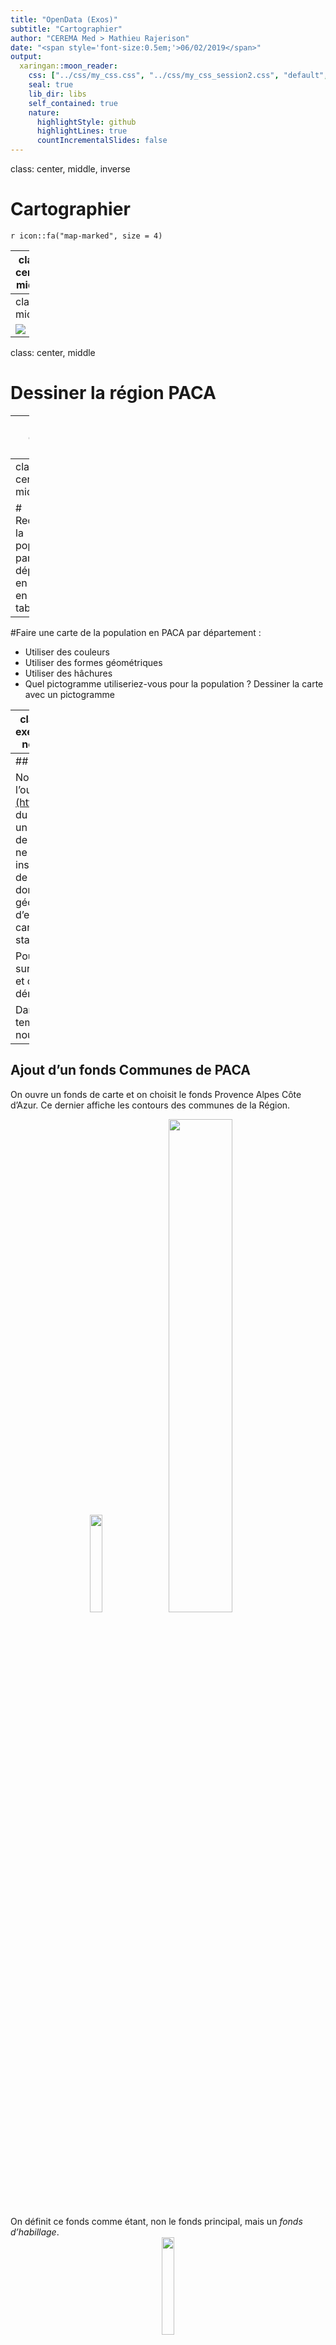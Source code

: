 ```yaml
---
title: "OpenData (Exos)"
subtitle: "Cartographier"
author: "CEREMA Med > Mathieu Rajerison"
date: "<span style='font-size:0.5em;'>06/02/2019</span>"
output:
  xaringan::moon_reader:
    css: ["../css/my_css.css", "../css/my_css_session2.css", "default", "default-fonts"]
    seal: true
    lib_dir: libs
    self_contained: true
    nature:
      highlightStyle: github
      highlightLines: true
      countIncrementalSlides: false
---
```

class: center, middle, inverse

# Cartographier


`r icon::fa("map-marked", size = 4)`

---
class: center, middle

# Quelle carte préférez-vous, et pourquoi ?

---
class: middle

![](../images/comparaison_cartes.png)

---
class: center, middle

# Dessiner la région PACA

---
class: center, middle

# Selon vous, que peut-on utiliser, visuellement, pour représenter des quantités, des classes ?

---
class: center, middle

# Rechercher la population par département en PACA et en faire un tableau

---
#Faire une carte de la population en PACA par département :

- Utiliser des couleurs
- Utiliser des formes géométriques
- Utiliser des hâchures
- Quel pictogramme utiliseriez-vous pour la population ? Dessiner la carte avec un pictogramme

---
class: exo
Dans cet exercice, nous allons nous intéresser à :

<div class=file>`r icon::fa("file", size = 1)` <a href=https://trouver.datasud.fr/dataset/implantations-des-etablissements-denseignement-superieur-publics-en-provence-alpes-cote-dazur>La localisation des établissements supérieurs publics en PACA</a></div>

Nous allons représenter l'effectif de ces établissements de façon visuelle sur une carte. 

`r icon::fa("arrow-circle-down", size = 1)` Cliquez sur télécharger au niveau fichier spatial GeoJSON afin de récupérer la donnée sur votre ordinateur.
<center><img src=../images/datasud_etablissements.png width=50%></img></center>


---
## Magrit
<center><img src=https://neocarto.hypotheses.org/files/2017/01/magrit_visuel2.png width=30%></img></center>

Nous allons utiliser l'outil [Magrit (http://magrit.cnrs.fr/)](http://magrit.cnrs.fr/) du CNRS. Magrit est un outil de création de cartes en ligne. Il ne nécessite aucune installation. Il permet de visualiser des données géographiques et d'en réaliser des cartes, notamment statistiques,.

Pour démarrer, allez sur le site de [Magrit](http://magrit.cnrs.fr/) et cliquez sur démarrer:
<br>
<center><img src=../images/magrit_demarrer.png width=30%></img></center>

Dans un premier temps, il faut créer un nouveau projet
<br>
<center><img src=../images/magrit_projet.png width=20%></img></center>

---
## Ajout d'un fonds Communes de PACA
On ouvre un fonds de carte et on choisit le fonds Provence Alpes Côte d'Azur. Ce dernier affiche les contours des communes de la Région.

<center><img src=../images/magrit_fond.png width=20%></img>   <img src=../images/magrit_fond2.png width=45%></img></center>

On définit ce fonds comme étant, non le fonds principal, mais un *fonds d'habillage*.
<center><img src=../images/magrit_fond_habillage.png width=20%></img></center>

---
## Ajout des établissements
On ajoute ensuite un jeu de données préalablement téléchargé
<center><img src=../images/magrit_jeu.png width=20%></img>      <img src=../images/magrit_etablissements.png width=60%></img></center>

On définit cette donnée comme constituant le *fonds principal* de notre carte
<br><center><img src=../images/magrit_fond_principal.png width=20%></img></center>

---
On doit définir de quel type sont chacun des champs. Cela est nécessaire afin de pouvoir représenter visuellement des variables (colonnes) de façon correcte. Dans notre cas, on s'intéresse à l'**effectif** des établissements.
<br><center><img src=../images/magrit_type_champ.png width=40%></img></center>

---
## Choix d'une représentation
Ensuite, nous allons dans *Choix de la représentation* et nous cliquons sur la représentation en *bulles*, avec l'objectif de faire apparaître un établissement dans une bulle d'autant plus grosse qu'elle compte d'élèves.
<br><center><img src=../images/magrit_bulles.png width=15%></img></center>

Nous choisissons l'effectif comme variable à représenter, puis nous cliquons sur *Dessiner le résultat*
<br><center><img src=../images/magrit_effectif.png width=20%></img></center>

---
## Visualiser le tableau des données
Il est aussi possible d'explorer les données avec l'icône *Explorer*
<br><center><img src=../images/magrit_explorer.png width=25%></img></center>

Il s'affiche alors un tableau des données
<br><center><img src=../images/magrit_tableau.png width=70%></img></center>

---
## Représentation des communes en fonction du département
On peut aussi représenter des variables qualitatives sur la carte.

Pour cela, il faut déjà définir la couche `Communes PACA` en tant que carte/Donnée principale
<br><center><img src=../images/magrit_carte_principale.png width=25%></img></center>

On choisit une représentation sur variable qualitative en nous appuyant sur le nom de département

<center><img src=../images/magrit_qualitative.png width=25%></img>     <img src=../images/magrit_nom_dept.png width=25%></img></center>

---
## Export
On peut exporter la carte à différents formats, notamment en image
<center><img src=../images/magrit_export.png width=20%></img></center>

Voici le résultat final
<br><center><img src=../images/export.png width=60%></img></center>
